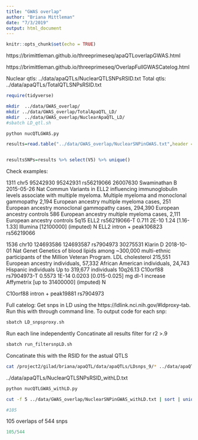 ```yaml
---
title: "GWAS overlap"
author: "Briana Mittleman"
date: "7/3/2019"
output: html_document
---
```


```r
knitr::opts_chunk$set(echo = TRUE)
```

https://brimittleman.github.io/threeprimeseq/apaQTLoverlapGWAS.html

https://brimittleman.github.io/threeprimeseq/OverlapFullGWASCatelog.html



Nuclear qtls: ../data/apaQTLs/NuclearQTLSNPsRSID.txt
Total qtls: ../data/apaQTLs/TotalQTLSNPsRSID.txt 

```r
require(tidyverse)
```



```bash
mkdir  ../data/GWAS_overlap/
mkdir ../data/GWAS_overlap/TotalApaQTL_LD/
mkdir  ../data/GWAS_overlap/NuclearApaQTL_LD/
#sbatch LD_qtl.sh
```


```bash
python nucQTLGWAS.py
```

```r
results=read.table("../data/GWAS_overlap/NuclearSNPinGWAS.txt",header = F, stringsAsFactors = F,sep="\t")


resultsSNPs=results %>% select(V5) %>% unique()

```




Check examples:

1311	chr5	95242930	95242931	rs56219066	26007630	Swaminathan B	2015-05-26	Nat Commun	Variants in ELL2 influencing immunoglobulin levels associate with multiple myeloma.	Multiple myeloma and monoclonal gammopathy	2,194 European ancestry multiple myeloma cases, 251 European ancestry monoclonal gammopathy cases, 294,390 European ancestry controls	586 European ancestry multiple myeloma cases, 2,111 European ancestry controls	5q15	ELL2	rs56219066-T	0.711	2E-10	1.24	[1.16-1.33]	Illumina [12100000] (imputed)	N
ELL2 intron + peak106823 rs56219066


1536	chr10	124693586	124693587	rs7904973	30275531	Klarin D	2018-10-01	Nat Genet	Genetics of blood lipids among ~300,000 multi-ethnic participants of the Million Veteran Program.	LDL cholesterol	215,551 European ancestry individuals, 57,332 African American individuals, 24,743 Hispanic individuals	Up to 319,677 individuals	10q26.13	C10orf88	rs7904973-T	0.5573	1E-14		0.0203	[0.015-0.025] mg dl-1 increase	Affymetrix [up to 31400000] (imputed)	N


 C10orf88 intron + peak19881 rs7904973
 
 
 Full catelog: 
 Get snps in LD using the https://ldlink.nci.nih.gov/#ldproxy-tab. Run this with through command line. To output code for each snp:
 
```bash
sbatch LD_snpsproxy.sh 
```
Run each line independently
Concatinate all results 
filter for r2 >.9  

```bash
sbatch run_filtersnpLD.sh
```

Concatinate this with the RSID for the astual QTLS

```bash
cat /project2/gilad/briana/apaQTL/data/apaQTLs/LDsnps_9/* ../data/apaQTLs/NuclearQTLSNPsRSID.txt  > /project2/gilad/briana/apaQTL/data/apaQTLs/NuclearQTLSNPsRSID_withLD.txt
```

../data/apaQTLs/NuclearQTLSNPsRSID_withLD.txt




```bash
python nucQTLGWAS_withLD.py
```


```bash
cut -f 5 ../data/GWAS_overlap/NuclearSNPinGWAS_withLD.txt | sort | uniq | wc -l

#105
```

105 overlaps of 544  snps

```r
105/544
```


